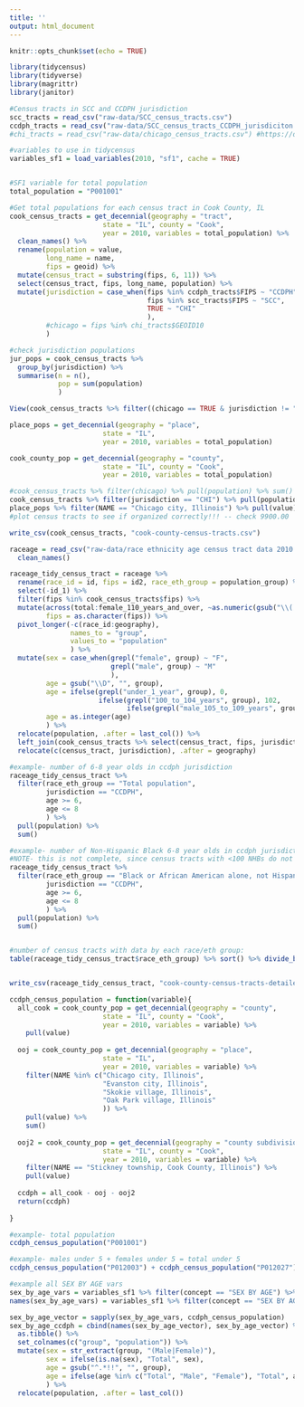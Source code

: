 ```yaml
---
title: ''
output: html_document
---
```


```r
knitr::opts_chunk$set(echo = TRUE)

library(tidycensus)
library(tidyverse)
library(magrittr)
library(janitor)
```

```r

#Census tracts in SCC and CCDPH jurisdiction
scc_tracts = read_csv("raw-data/SCC_census_tracts.csv")
ccdph_tracts = read_csv("raw-data/SCC_census_tracts_CCDPH_jurisdiciton.csv")
#chi_tracts = read_csv("raw-data/chicago_census_tracts.csv") #https://data.cityofchicago.org/Facilities-Geographic-Boundaries/Boundaries-Census-Tracts-2010/5jrd-6zik

#variables to use in tidycensus
variables_sf1 = load_variables(2010, "sf1", cache = TRUE)


#SF1 variable for total population
total_population = "P001001"

#Get total populations for each census tract in Cook County, IL
cook_census_tracts = get_decennial(geography = "tract", 
                       state = "IL", county = "Cook",
                       year = 2010, variables = total_population) %>%
  clean_names() %>%
  rename(population = value,
         long_name = name,
         fips = geoid) %>%
  mutate(census_tract = substring(fips, 6, 11)) %>%
  select(census_tract, fips, long_name, population) %>%
  mutate(jurisdiction = case_when(fips %in% ccdph_tracts$FIPS ~ "CCDPH",
                                  fips %in% scc_tracts$FIPS ~ "SCC",
                                  TRUE ~ "CHI"
                                  ),
         #chicago = fips %in% chi_tracts$GEOID10
         )

#check jurisdiction populations
jur_pops = cook_census_tracts %>%
  group_by(jurisdiction) %>%
  summarise(n = n(),
            pop = sum(population)
            )

View(cook_census_tracts %>% filter((chicago == TRUE & jurisdiction != "CHI") | (jurisdiction == "CHI" & chicago == FALSE)))

place_pops = get_decennial(geography = "place", 
                       state = "IL", 
                       year = 2010, variables = total_population)

cook_county_pop = get_decennial(geography = "county", 
                       state = "IL", county = "Cook",
                       year = 2010, variables = total_population)

#cook_census_tracts %>% filter(chicago) %>% pull(population) %>% sum()
cook_census_tracts %>% filter(jurisdiction == "CHI") %>% pull(population) %>% sum()
place_pops %>% filter(NAME == "Chicago city, Illinois") %>% pull(value)
#plot census tracts to see if organized correctly!!! -- check 9900.00

write_csv(cook_census_tracts, "cook-county-census-tracts.csv")
```


```r

raceage = read_csv("raw-data/race ethnicity age census tract data 2010 SF2/DEC_10_SF2_PCT3_with_ann.csv", skip = 1) %>%
  clean_names()

raceage_tidy_census_tract = raceage %>%
  rename(race_id = id, fips = id2, race_eth_group = population_group) %>%
  select(-id_1) %>%
  filter(fips %in% cook_census_tracts$fips) %>%
  mutate(across(total:female_110_years_and_over, ~as.numeric(gsub("\\(.*$", "", .x))),
         fips = as.character(fips)) %>%
  pivot_longer(-c(race_id:geography),
               names_to = "group",
               values_to = "population"
               ) %>%
  mutate(sex = case_when(grepl("female", group) ~ "F",
                         grepl("male", group) ~ "M"
                         ),
         age = gsub("\\D", "", group),
         age = ifelse(grepl("under_1_year", group), 0, 
                      ifelse(grepl("100_to_104_years", group), 102,
                             ifelse(grepl("male_105_to_109_years", group), 107, age))),
         age = as.integer(age)
         ) %>%
  relocate(population, .after = last_col()) %>%
  left_join(cook_census_tracts %>% select(census_tract, fips, jurisdiction), by = "fips") %>%
  relocate(c(census_tract, jurisdiction), .after = geography)

#example- number of 6-8 year olds in ccdph jurisdiction
raceage_tidy_census_tract %>%
  filter(race_eth_group == "Total population",
         jurisdiction == "CCDPH",
         age >= 6,
         age <= 8
         ) %>%
  pull(population) %>%
  sum()

#example- number of Non-Hispanic Black 6-8 year olds in ccdph jurisdiction 
#NOTE- this is not complete, since census tracts with <100 NHBs do not have data for NHBs
raceage_tidy_census_tract %>%
  filter(race_eth_group == "Black or African American alone, not Hispanic or Latino",
         jurisdiction == "CCDPH",
         age >= 6,
         age <= 8
         ) %>%
  pull(population) %>%
  sum()


#number of census tracts with data by each race/eth group:
table(raceage_tidy_census_tract$race_eth_group) %>% sort() %>% divide_by(209)


write_csv(raceage_tidy_census_tract, "cook-county-census-tracts-detailed-race-ethnicity-age-populations.csv")
```

```r

ccdph_census_population = function(variable){
  all_cook = cook_county_pop = get_decennial(geography = "county", 
                       state = "IL", county = "Cook",
                       year = 2010, variables = variable) %>%
    pull(value)
  
  ooj = cook_county_pop = get_decennial(geography = "place", 
                       state = "IL", 
                       year = 2010, variables = variable) %>%
    filter(NAME %in% c("Chicago city, Illinois",
                       "Evanston city, Illinois",
                       "Skokie village, Illinois",
                       "Oak Park village, Illinois"
                       )) %>%
    pull(value) %>%
    sum()
  
  ooj2 = cook_county_pop = get_decennial(geography = "county subdivision", 
                       state = "IL", county = "Cook",
                       year = 2010, variables = variable) %>%
    filter(NAME == "Stickney township, Cook County, Illinois") %>%
    pull(value)
  
  ccdph = all_cook - ooj - ooj2
  return(ccdph)
  
}

#example- total population
ccdph_census_population("P001001")

#example- males under 5 + females under 5 = total under 5
ccdph_census_population("P012003") + ccdph_census_population("P012027")

#example all SEX BY AGE vars
sex_by_age_vars = variables_sf1 %>% filter(concept == "SEX BY AGE") %>% pull(name)
names(sex_by_age_vars) = variables_sf1 %>% filter(concept == "SEX BY AGE") %>% pull(label)

sex_by_age_vector = sapply(sex_by_age_vars, ccdph_census_population)
sex_by_age_ccdph = cbind(names(sex_by_age_vector), sex_by_age_vector) %>%
  as.tibble() %>%
  set_colnames(c("group", "population")) %>%
  mutate(sex = str_extract(group, "(Male|Female)"),
         sex = ifelse(is.na(sex), "Total", sex),
         age = gsub("^.*!!", "", group),
         age = ifelse(age %in% c("Total", "Male", "Female"), "Total", age)
         ) %>%
  relocate(population, .after = last_col())



```


